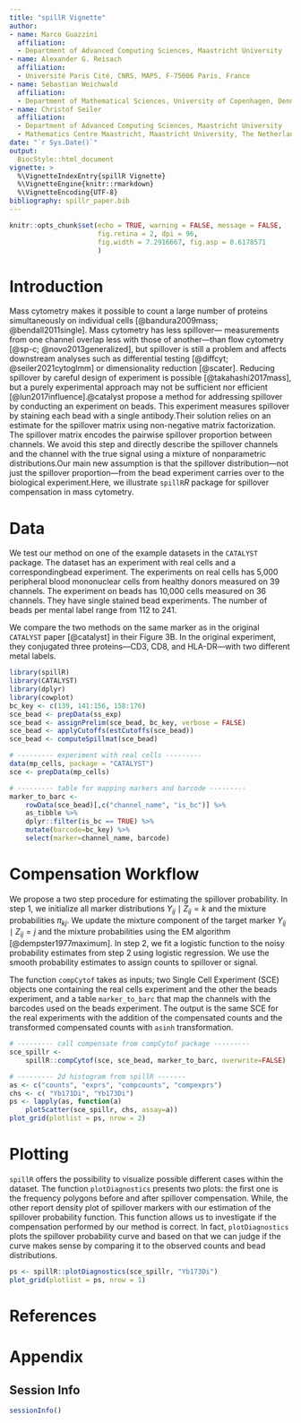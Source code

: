 ```yaml
---
title: "spillR Vignette"
author: 
- name: Marco Guazzini
  affiliation: 
  - Department of Advanced Computing Sciences, Maastricht University
- name: Alexander G. Reisach
  affiliation: 
  - Université Paris Cité, CNRS, MAP5, F-75006 Paris, France
- name: Sebastian Weichwald
  affiliation: 
  - Department of Mathematical Sciences, University of Copenhagen, Denmark
- name: Christof Seiler
  affiliation: 
  - Department of Advanced Computing Sciences, Maastricht University
  - Mathematics Centre Maastricht, Maastricht University, The Netherlands
date: "`r Sys.Date()`"
output: 
  BiocStyle::html_document
vignette: >
  %\VignetteIndexEntry{spillR Vignette}
  %\VignetteEngine{knitr::rmarkdown}
  %\VignetteEncoding{UTF-8}
bibliography: spillr_paper.bib
---
```


```r
knitr::opts_chunk$set(echo = TRUE, warning = FALSE, message = FALSE, 
                      fig.retina = 2, dpi = 96, 
                      fig.width = 7.2916667, fig.asp = 0.6178571
                      )
```

# Introduction

Mass cytometry makes it possible to count a large number of proteins simultaneously on individual cells [@bandura2009mass; @bendall2011single]. Mass cytometry has less spillover--- measurements from one channel overlap less with those of another---than flow cytometry [@sp-c; @novo2013generalized], but spillover is still a problem and affects downstream analyses such as differential testing [@diffcyt; @seiler2021cytoglmm] or dimensionality reduction [@scater]. Reducing spillover by careful design of experiment is possible [@takahashi2017mass], but a purely experimental approach may not be sufficient nor efficient [@lun2017influence].@catalyst propose a method for addressing spillover by conducting an experiment on beads. This experiment measures spillover by staining each bead with a single antibody.Their solution relies on an estimate for the spillover matrix using non-negative matrix factorization. The spillover matrix encodes the pairwise spillover proportion between channels. We avoid this step and directly describe the spillover channels and the channel with the true signal using a mixture of nonparametric distributions.Our main new assumption is that the spillover distribution---not just the spillover proportion---from the bead experiment carries over to the biological experiment.Here, we illustrate `spillR`_R_ package for spillover compensation in mass cytometry.

# Data

We test our method on one of the example datasets in the `CATALYST` package. The dataset has an experiment with real cells and a correspondingbead experiment. The experiments on real cells has 5,000 peripheral blood mononuclear cells from healthy donors measured on 39 channels. The experiment on beads has 10,000 cells measured on 36 channels. They have single stained bead experiments. The number of beads per mental label range from 112 to 241.

We compare the two methods on the same marker as in the original `CATALYST` paper [@catalyst] in their Figure 3B. In the original experiment, they conjugated three proteins---CD3, CD8, and HLA-DR---with two different metal labels. 

```r
library(spillR)
library(CATALYST)
library(dplyr)
library(cowplot)
bc_key <- c(139, 141:156, 158:176)
sce_bead <- prepData(ss_exp)
sce_bead <- assignPrelim(sce_bead, bc_key, verbose = FALSE)
sce_bead <- applyCutoffs(estCutoffs(sce_bead))
sce_bead <- computeSpillmat(sce_bead)

# --------- experiment with real cells ---------
data(mp_cells, package = "CATALYST")
sce <- prepData(mp_cells)

# --------- table for mapping markers and barcode ---------
marker_to_barc <- 
    rowData(sce_bead)[,c("channel_name", "is_bc")] %>%
    as_tibble %>%
    dplyr::filter(is_bc == TRUE) %>%
    mutate(barcode=bc_key) %>%
    select(marker=channel_name, barcode)
```

# Compensation Workflow

We propose a two step procedure for estimating the spillover probability. In step 1, we initialize all marker distributions $Y_{ij} \mid Z_{ij} = k$ and the mixture probabilities $\pi_{kj}$. We update the mixture component of the target marker $Y_{ij} \mid Z_{ij} = j$ and the mixture probabilities using the EM algorithm [@dempster1977maximum]. In step 2, we fit a logistic function to the noisy probability estimates from step 2 using logistic regression. We use the smooth probability estimates to assign counts to spillover or signal.

The function `compCytof` takes as inputs; two Single Cell Experiment (SCE) objects one containing the real cells experiment and the other the beads experiment, and a table `marker_to_barc` that map the channels with the barcodes used on the beads experiment. The output is the same SCE for the real experiments with the addition of the compensated counts and the transformed compensated counts with `asinh` transformation.

```r
# --------- call compensate from compCytof package ---------
sce_spillr <- 
    spillR::compCytof(sce, sce_bead, marker_to_barc, overwrite=FALSE)

# --------- 2d histogram from spillR -------
as <- c("counts", "exprs", "compcounts", "compexprs")
chs <- c( "Yb171Di", "Yb173Di")
ps <- lapply(as, function(a) 
    plotScatter(sce_spillr, chs, assay=a))
plot_grid(plotlist = ps, nrow = 2)
```

# Plotting

`spillR` offers the possibility to visualize possible different cases within the dataset. The function `plotDiagnostics` presents two plots: the first one is the frequency polygons before and after spillover compensation. While, the other report density plot of spillover markers with our estimation of the spillover probability function.
This function allows us to investigate if the compensation performed by our method is correct. In fact, `plotDiagnostics` plots the spillover probability curve and based on that we can judge if the curve makes sense by comparing it to the observed counts and bead distributions.

```r
ps <- spillR::plotDiagnostics(sce_spillr, "Yb173Di")
plot_grid(plotlist = ps, nrow = 1)
```

# References {-}

<div id="refs"></div>

# Appendix {-}

## Session Info {-}

```r
sessionInfo()
```
